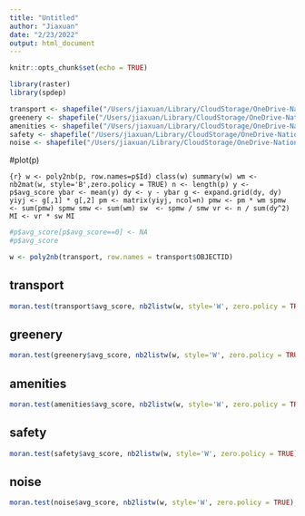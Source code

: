 ```yaml
---
title: "Untitled"
author: "Jiaxuan"
date: "2/23/2022"
output: html_document
---
```


```r
knitr::opts_chunk$set(echo = TRUE)
```

```r
library(raster)
library(spdep)
```

```r
transport <- shapefile("/Users/jiaxuan/Library/CloudStorage/OneDrive-NationalUniversityofSingapore/MUP_year2/dissertation/datasets/nyc/qgis/map_output/2/score_transport.shp")
greenery <- shapefile("/Users/jiaxuan/Library/CloudStorage/OneDrive-NationalUniversityofSingapore/MUP_year2/dissertation/datasets/nyc/qgis/map_output/2/score_greenery.shp")
amenities <- shapefile("/Users/jiaxuan/Library/CloudStorage/OneDrive-NationalUniversityofSingapore/MUP_year2/dissertation/datasets/nyc/qgis/map_output/2/score_amenities.shp")
safety <- shapefile("/Users/jiaxuan/Library/CloudStorage/OneDrive-NationalUniversityofSingapore/MUP_year2/dissertation/datasets/nyc/qgis/map_output/2/score_safety.shp")
noise <- shapefile("/Users/jiaxuan/Library/CloudStorage/OneDrive-NationalUniversityofSingapore/MUP_year2/dissertation/datasets/nyc/qgis/map_output/2/score_noise.shp")
```

#plot(p)


``{r}
w <- poly2nb(p, row.names=p$Id)
class(w)
summary(w)
wm <- nb2mat(w, style='B',zero.policy = TRUE)
n <- length(p)
y <- p$avg_score
ybar <- mean(y)
dy <- y - ybar
g <- expand.grid(dy, dy)
yiyj <- g[,1] * g[,2]
pm <- matrix(yiyj, ncol=n)
pmw <- pm * wm
spmw <- sum(pmw)
spmw
smw <- sum(wm)
sw  <- spmw / smw
vr <- n / sum(dy^2)
MI <- vr * sw
MI
``

```r
#p$avg_score[p$avg_score==0] <- NA
#p$avg_score
```

```r
w <- poly2nb(transport, row.names = transport$OBJECTID)
```


## transport
```r
moran.test(transport$avg_score, nb2listw(w, style='W', zero.policy = TRUE), na.action = na.omit, zero.policy = TRUE)
```

## greenery
```r
moran.test(greenery$avg_score, nb2listw(w, style='W', zero.policy = TRUE), na.action = na.omit, zero.policy = TRUE)
```

## amenities
```r
moran.test(amenities$avg_score, nb2listw(w, style='W', zero.policy = TRUE), na.action = na.omit, zero.policy = TRUE)
```

## safety
```r
moran.test(safety$avg_score, nb2listw(w, style='W', zero.policy = TRUE), na.action = na.omit, zero.policy = TRUE)
```

## noise
```r
moran.test(noise$avg_score, nb2listw(w, style='W', zero.policy = TRUE), na.action = na.omit, zero.policy = TRUE)
```



